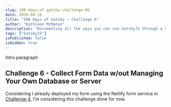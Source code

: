 ```yaml
---
slug: 100-days-of-gatsby-challenge-06
date: 2020-04-16
title: "100 Days of Gatsby — Challenge 6"
author: "Kathleen McMahon"
description: "Documenting all the ways you can use GatsbyJS through a set of challenges."
tags: ["GatsbyJS"]
isPublished: false
isHidden: true
---
```


Intro paragraph

## Challenge 6 - Collect Form Data w/out Managing Your Own Database or Server

Considering I already deployed my form using the Netlify form service in [Challenge 4](), I’m considering this challenge done for now.
